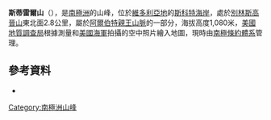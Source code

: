{{coord|75|6|S|162|9|E|display=title}}

'''斯蒂雷爾山'''（{{lang-en|Mount Stierer}}），是[[南極洲|南極洲]]的山峰，位於[[維多利亞地|維多利亞地]]的[[斯科特海岸|斯科特海岸]]，處於[[別林斯高晉山|別林斯高晉山]]東北面2.8公里，屬於[[阿爾伯特親王山脈|阿爾伯特親王山脈]]的一部分，海拔高度1,080米，[[美國地質調查局|美國地質調查局]]根據測量和[[美國海軍|美國海軍]]拍攝的空中照片繪入地圖，現時由[[南極條約體系|南極條約體系]]管理。

==參考資料==
*{{usgs-gazetteer}}

{{DEFAULTSORT:Mount Stierer}}
[[Category:南極洲山峰|Category:南極洲山峰]]


{{ScottCoast-geo-stub}}